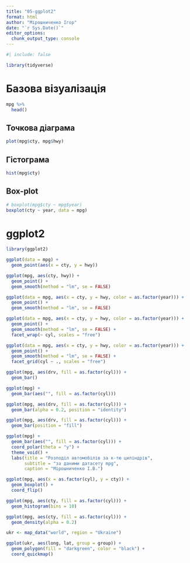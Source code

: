```yaml
---
title: "05-ggplot2"
format: html
author: "Мірошниченко Ігор"
date: "`r Sys.Date()`"
editor_options: 
  chunk_output_type: console
---
```

```r
#| include: false

library(tidyverse)
```

# Базова візуалізація

```r
mpg %>% 
  head()
```

## Точкова діаграма
```r
plot(mpg$cty, mpg$hwy)
```

## Гістограма
```r
hist(mpg$cty)
```

## Box-plot
```r
# boxplot(mpg$cty ~ mpg$year)
boxplot(cty ~ year, data = mpg)
```

# ggplot2
```r
library(ggplot2)
```

```r
ggplot(data = mpg) +
  geom_point(aes(x = cty, y = hwy))
```

```r
ggplot(mpg, aes(cty, hwy)) +
  geom_point() + 
  geom_smooth(method = "lm", se = FALSE)
```

```r
ggplot(data = mpg, aes(x = cty, y = hwy, color = as.factor(year))) +
  geom_point() +
  geom_smooth(method = "lm", se = FALSE)
```

```r
ggplot(data = mpg, aes(x = cty, y = hwy, color = as.factor(year))) +
  geom_point() +
  geom_smooth(method = "lm", se = FALSE) +
  facet_wrap(~ cyl, scales = "free")
```

```r
ggplot(data = mpg, aes(x = cty, y = hwy, color = as.factor(year))) +
  geom_point() +
  geom_smooth(method = "lm", se = FALSE) +
  facet_grid(cyl ~ ., scales = "free")
```

```r
ggplot(mpg, aes(drv, fill = as.factor(cyl))) +
  geom_bar()
```

```r
ggplot(mpg) +
  geom_bar(aes("", fill = as.factor(cyl)))
```

```r
ggplot(mpg, aes(drv, fill = as.factor(cyl))) +
  geom_bar(alpha = 0.2, position = "identity")
```

```r
ggplot(mpg, aes(drv, fill = as.factor(cyl))) +
  geom_bar(position = "fill")
```

```r
ggplot(mpg) +
  geom_bar(aes("", fill = as.factor(cyl))) +
  coord_polar(theta = "y") +
  theme_void() +
  labs(title = "Розподіл автомобілів за к-тю циліндрів",
       subtitle = "за даними датасету mpg",
       caption = "Мірошниченко І.В.")
```

```r
ggplot(mpg, aes(x = as.factor(cyl), y = cty)) +
  geom_boxplot() +
  coord_flip()
```

```r
ggplot(mpg, aes(cty, fill = as.factor(cyl))) +
  geom_histogram(bins = 10)
```

```r
ggplot(mpg, aes(cty, fill = as.factor(cyl))) +
  geom_density(alpha = 0.2)
```

```r
ukr <- map_data("world", region = "Ukraine")

ggplot(ukr, aes(long, lat, group = group)) +
  geom_polygon(fill = "darkgreen", color = "black") +
  coord_quickmap()
```
